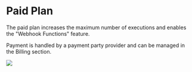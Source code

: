 # Paid Plan

The paid plan increases the maximum number of executions and enables the "Webhook Functions" feature.

Payment is handled by a payment party provider and can be managed in the Billing section.

![](./webhook-upgrade.gif)
